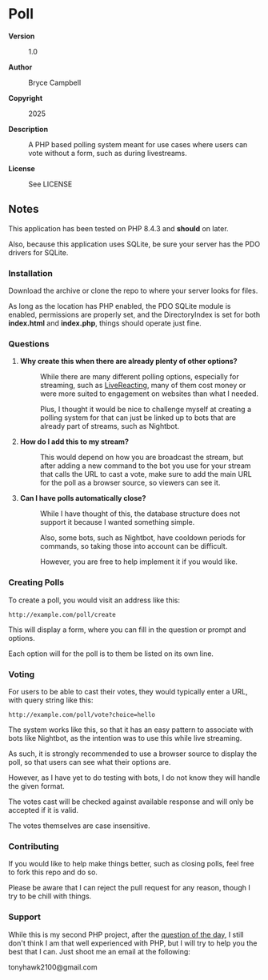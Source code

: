 =Poll=

<dl>
<dt style="font-weight:bold">Version</dt>
<dd><p>1.0</p></dd>

<dt style="font-weight:bold">Author</dt>
<dd><p>Bryce Campbell</p></dd>

<dt style="font-weight:bold">Copyright</dt>
<dd><p>2025</p></dd>

<dt style="font-weight:bold">Description</dt>
<dd><p>A PHP based polling system meant for use cases where users can vote without a form, such as during livestreams.</p></dd>

<dt style="font-weight:bold">License</dt>
<dd><p>See LICENSE</p></dd>
</dl>

==Notes==

This application has been tested on PHP 8.4.3 and <strong>should</strong> on later.

Also, because this application uses SQLite, be sure your server has the PDO drivers for SQLite.

===Installation===

Download the archive or clone the repo to where your server looks for files.

As long as the location has PHP enabled, 
the PDO SQLite module is enabled, permissions are properly set,
and the DirectoryIndex is set for both <strong>index.html</strong> and
<strong>index.php</strong>, things should operate just fine.

===Questions===

<ol>
<li>
<dl>
<dt style="font-weight:bold">Why create this when there are already plenty of other options?</dt>
<dd>
<p>While there are many different polling options, especially for streaming, such as 
<a href="https://www.livereacting.com/poll-in-live-stream">LiveReacting</a>, 
many of them cost money or were more suited to engagement on websites than what I needed.</p>
<p>Plus, I thought it would be nice to challenge myself 
at creating a polling system for that can just be linked up 
to bots that are already part of streams, such as Nightbot.</p>
</dd>
</dl>
</li>
<li>
<dl>
<dt style="font-weight:bold">How do I add this to my stream?</dt>
<dd>
<p>This would depend on how you are broadcast the stream, 
but after adding a new command 
to the bot you use for your stream that calls the URL to cast a vote,
make sure to add the main URL for the poll as a browser source, 
so viewers can see it.</p>
</dd>
</dl>
</li>
<li>
<dl>
<dt style="font-weight:bold">Can I have polls automatically close?</dt>
<dd>
<p>While I have thought of this, 
the database structure does not support it 
because I wanted something simple.</p>
<p>Also, some bots, such as Nightbot, 
have cooldown periods for commands, so taking those into account can be
difficult.</p>
<p>However, you are free to help implement it if you would like.</p>
</dd>
</dl>
</li>
</ol>

===Creating Polls===

To create a poll, you would visit an address like this:

<pre>
http://example.com/poll/create
</pre>

This will display a form, 
where you can fill in the question or prompt and options.

Each option will for the poll is to them be listed on its own line.

===Voting===

For users to be able to cast their votes, they would typically enter a URL, 
with query string like this:

<pre>
http://example.com/poll/vote?choice=hello
</pre>

The system works like this, 
so that it has an easy pattern to associate with bots like Nightbot,
as the intention was to use this while live streaming.

As such, it is strongly recommended to use a browser source to display 
the poll, so that users can see what their options are.

However, as I have yet to do testing with bots, 
I do not know they will handle the given format.

The votes cast will be checked against available response 
and will only be accepted if it is valid.

The votes themselves are case insensitive.

===Contributing===

If you would like to help make things better, 
such as closing polls, feel free to fork this repo and do so.

Please be aware that I can reject the pull request for any reason, 
though I try to be chill with things.

===Support===

While this is my second PHP project, 
after the <a href="https://github.com/bryceac/Question-of-the-Day">question of the day</a>,
I still don't think I am that well experienced with PHP, 
but I will try to help you the best that I can. Just shoot me an email at the following:

tonyhawk2100@gmail.com